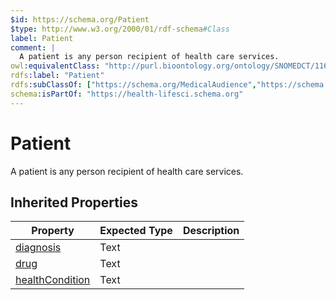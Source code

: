 ```yaml
---
$id: https://schema.org/Patient
$type: http://www.w3.org/2000/01/rdf-schema#Class
label: Patient
comment: |
  A patient is any person recipient of health care services.
owl:equivalentClass: "http://purl.bioontology.org/ontology/SNOMEDCT/116154003"
rdfs:label: "Patient"
rdfs:subClassOf: ["https://schema.org/MedicalAudience","https://schema.org/Person"]
schema:isPartOf: "https://health-lifesci.schema.org"
---
```


# Patient

A patient is any person recipient of health care services.

## Inherited Properties

| Property | Expected Type | Description |
| --- | --- | --- |
| [diagnosis](https://schema.org/diagnosis) | Text |  |
| [drug](https://schema.org/drug) | Text |  |
| [healthCondition](https://schema.org/healthCondition) | Text |  |
